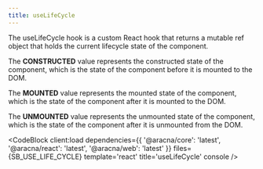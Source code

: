 ```yaml
---
title: useLifeCycle
---
```



The useLifeCycle hook is a custom React hook that returns a mutable ref object that holds the current lifecycle state of the component.

The **CONSTRUCTED** value represents the constructed state of the component, which is the state of the component before it is mounted to the DOM.

The **MOUNTED** value represents the mounted state of the component, which is the state of the component after it is mounted to the DOM.

The **UNMOUNTED** value represents the unmounted state of the component, which is the state of the component after it is unmounted from the DOM.

<CodeBlock
  client:load
  dependencies={{
    '@aracna/core': 'latest',
    '@aracna/react': 'latest',
    '@aracna/web': 'latest'
  }}
  files={SB_USE_LIFE_CYCLE}
  template='react'
  title='useLifeCycle'
  console
/>
